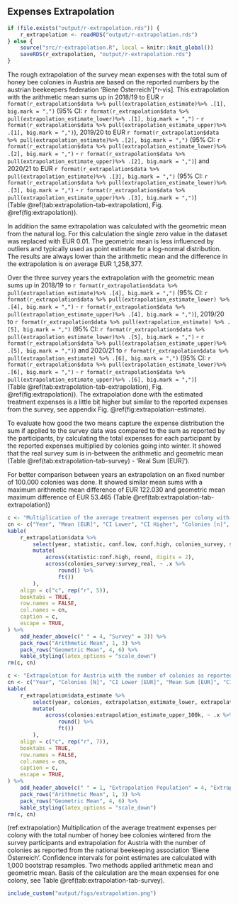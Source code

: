 ## Expenses Extrapolation

```r
if (file.exists("output/r-extrapolation.rds")) {
    r_extrapolation <- readRDS("output/r-extrapolation.rds")
} else {
    source("src/r-extrapolation.R", local = knitr::knit_global())
    saveRDS(r_extrapolation, "output/r-extrapolation.rds")
}
```

The rough extrapolation of the survey mean expenses with the total sum of honey bee colonies in Austria are based on the reported numbers by the austrian beekeepers federation 'Biene Österreich'[^r-vis].
This extrapolation with the arithmetic mean sums up in
2018/19 to EUR&nbsp;`r format(r_extrapolation$data %>% pull(extrapolation_estimate)%>% .[1], big.mark = ",")` (95% CI: `r format(r_extrapolation$data %>% pull(extrapolation_estimate_lower)%>% .[1], big.mark = ",")` - `r format(r_extrapolation$data %>% pull(extrapolation_estimate_upper)%>% .[1], big.mark = ",")`),
2019/20 to EUR&nbsp;`r format(r_extrapolation$data %>% pull(extrapolation_estimate)%>% .[2], big.mark = ",")` (95% CI: `r format(r_extrapolation$data %>% pull(extrapolation_estimate_lower)%>% .[2], big.mark = ",")` - `r format(r_extrapolation$data %>% pull(extrapolation_estimate_upper)%>% .[2], big.mark = ",")`) and
2020/21 to EUR&nbsp;`r format(r_extrapolation$data %>% pull(extrapolation_estimate)%>% .[3], big.mark = ",")` (95% CI: `r format(r_extrapolation$data %>% pull(extrapolation_estimate_lower)%>% .[3], big.mark = ",")` - `r format(r_extrapolation$data %>% pull(extrapolation_estimate_upper)%>% .[3], big.mark = ",")`) (Table&nbsp;\@ref(tab:extrapolation-tab-extrapolation), Fig. \@ref(fig:extrapolation)).

In addition the same extrapolation was calculated with the geometric mean from the natural log. For this calculation the single zero value in the dataset was replaced with EUR&nbsp;0.01. The geometric mean is less influenced by outliers and typically used as point estimate for a log-normal distribution. The results are always lower than the arithmetic mean and the difference in the extrapolation is on average EUR&nbsp;1,258,377.

Over the three survey years the extrapolation with the geometric mean sums up in 2018/19 to `r format(r_extrapolation$data %>% pull(extrapolation_estimate)%>% .[4], big.mark = ",")` (95% CI: `r format(r_extrapolation$data %>% pull(extrapolation_estimate_lower) %>% .[4], big.mark = ",")` - `r format(r_extrapolation$data %>% pull(extrapolation_estimate_upper)%>% .[4], big.mark = ",")`),
2019/20 to `r format(r_extrapolation$data %>% pull(extrapolation_estimate) %>% .[5], big.mark = ",")` (95% CI: `r format(r_extrapolation$data %>% pull(extrapolation_estimate_lower)%>% .[5], big.mark = ",")` - `r format(r_extrapolation$data %>% pull(extrapolation_estimate_upper)%>% .[5], big.mark = ",")`) and
2020/21 to `r format(r_extrapolation$data %>% pull(extrapolation_estimate) %>% .[6], big.mark = ",")` (95% CI: `r format(r_extrapolation$data %>% pull(extrapolation_estimate_lower)%>% .[6], big.mark = ",")` - `r format(r_extrapolation$data %>% pull(extrapolation_estimate_upper)%>% .[6], big.mark = ",")`) (Table&nbsp;\@ref(tab:extrapolation-tab-extrapolation), Fig. \@ref(fig:extrapolation)). The extrapolation done with the estimated treatment expenses is a little bit higher but similar to the reported expenses from the survey, see appendix Fig.&nbsp;\@ref(fig:extrapolation-estimate).

To evaluate how good the two means capture the expense distribution the sum if applied to the survey data was compared to the sum as reported by the participants, by calculating the total expenses for each participant by the reported expenses multiplied by colonies going into winter. It showed that the real survey sum is in-between the arithmetic and geometric mean (Table&nbsp;\@ref(tab:extrapolation-tab-survey) - 'Real Sum [EUR]'). 

For better comparison between years an extrapolation on an fixed number of 100.000 colonies was done. It showed similar mean sums with a maximum arithmetic mean difference of EUR&nbsp;122.030 and geometric mean maximum difference of EUR&nbsp;53.465 (Table&nbsp;\@ref(tab:extrapolation-tab-extrapolation))

```r
c <- "Multiplication of the average treatment expenses per colony with the total number of honey bee colonies wintered from the survey participants. Column 'Real Sum' is the observed total sum from the survey, where the total expenses for each participant was calculated by reported expenses multiplied by colonies going into winter and afterwards summarised for each year. Confidence intervals for point estimates are calculated with 1,000 bootstrap resamples. Two methods applied arithmetic mean and geometric mean."
cn <- c("Year", "Mean [EUR]", "CI Lower", "CI Higher", "Colonies [n]", "Mean Sum [EUR]", "Real Sum [EUR]")
kable(
    r_extrapolation$data %>%
        select(year, statistic, conf.low, conf.high, colonies_survey, survey_estimate, survey_real) %>%
        mutate(
            across(statistic:conf.high, round, digits = 2),
            across(colonies_survey:survey_real, ~ .x %>%
                round() %>%
                ft())
        ),
    align = c("c", rep("r", 5)),
    booktabs = TRUE,
    row.names = FALSE,
    col.names = cn,
    caption = c,
    escape = TRUE,
) %>%
    add_header_above(c(" " = 4, "Survey" = 3)) %>%
    pack_rows("Arithmetic Mean", 1, 3) %>%
    pack_rows("Geometric Mean", 4, 6) %>%
    kable_styling(latex_options = "scale_down")
rm(c, cn)
```

```r
c <- "Extrapolation for Austria with the number of colonies as reported from the austrian beekeepers federation 'Biene Österreich' by multiplication of the average treatment expenses per colony per year. Second extrapolation is based on 100.000 colonies. Confidence intervals for point estimates are calculated with 1,000 bootstrap resamples. Two methods applied arithmetic mean and geometric mean."
cn <- c("Year", "Colonies [N]", "CI Lower [EUR]", "Mean Sum [EUR]", "CI Upper [EUR]", "CI Lower [EUR]", "Mean Sum [EUR]", "CI Upper [EUR]")
kable(
    r_extrapolation$data_estimate %>%
        select(year, colonies, extrapolation_estimate_lower, extrapolation_estimate, extrapolation_estimate_upper, extrapolation_estimate_lower_100k, extrapolation_estimate_100k, extrapolation_estimate_upper_100k) %>%
        mutate(
            across(colonies:extrapolation_estimate_upper_100k, ~ .x %>%
                round() %>%
                ft())
        ),
    align = c("c", rep("r", 7)),
    booktabs = TRUE,
    row.names = FALSE,
    col.names = cn,
    caption = c,
    escape = TRUE,
) %>%
    add_header_above(c(" " = 1, "Extrapolation Population" = 4, "Extrapolation with 100.000 colonies" = 3)) %>%
    pack_rows("Arithmetic Mean", 1, 3) %>%
    pack_rows("Geometric Mean", 4, 6) %>%
    kable_styling(latex_options = "scale_down")
rm(c, cn)
```

(ref:extrapolation) Multiplication of the average treatment expenses per colony with the total number of honey bee colonies wintered from the survey participants and extrapolation for Austria with the number of colonies as reported from the national beekeeping association 'Biene Österreich'. Confidence intervals for point estimates are calculated with 1,000 bootstrap resamples. Two methods applied arithmetic mean and geometric mean. Basis of the calculation are the mean expenses for one colony, see Table&nbsp;\@ref(tab:extrapolation-tab-survey).
```r
include_custom("output/figs/extrapolation.png")
```
